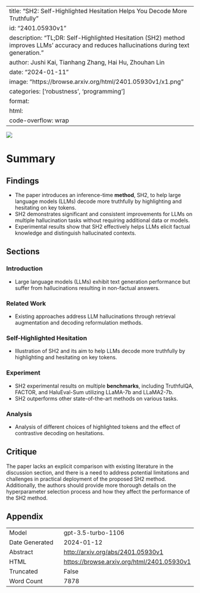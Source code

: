 
---
title: "SH2: Self-Highlighted Hesitation Helps You Decode More Truthfully"
id: "2401.05930v1"
description: "TL;DR: Self-Highlighted Hesitation (SH2) method improves LLMs' accuracy and reduces hallucinations during text generation."
author: Jushi Kai, Tianhang Zhang, Hai Hu, Zhouhan Lin
date: "2024-01-11"
image: "https://browse.arxiv.org/html/2401.05930v1/x1.png"
categories: ['robustness', 'programming']
format:
  html:
    code-overflow: wrap
---

![](https://browse.arxiv.org/html/2401.05930v1/x1.png)

# Summary
## Findings
- The paper introduces an inference-time **method**, SH2, to help large language models (LLMs) decode more truthfully by highlighting and hesitating on key tokens.
- SH2 demonstrates significant and consistent improvements for LLMs on multiple hallucination tasks without requiring additional data or models.
- Experimental results show that SH2 effectively helps LLMs elicit factual knowledge and distinguish hallucinated contexts.

## Sections
### Introduction
- Large language models (LLMs) exhibit text generation performance but suffer from hallucinations resulting in non-factual answers.

### Related Work
- Existing approaches address LLM hallucinations through retrieval augmentation and decoding reformulation methods.

### Self-Highlighted Hesitation
- Illustration of SH2 and its aim to help LLMs decode more truthfully by highlighting and hesitating on key tokens.

### Experiment
- SH2 experimental results on multiple **benchmarks**, including TruthfulQA, FACTOR, and HaluEval-Sum utilizing LLaMA-7b and LLaMA2-7b.
- SH2 outperforms other state-of-the-art methods on various tasks.

### Analysis
- Analysis of different choices of highlighted tokens and the effect of contrastive decoding on hesitations.

## Critique
The paper lacks an explicit comparison with existing literature in the discussion section, and there is a need to address potential limitations and challenges in practical deployment of the proposed SH2 method. Additionally, the authors should provide more thorough details on the hyperparameter selection process and how they affect the performance of the SH2 method.

## Appendix

|          |          |
|----------|----------|
| Model     | gpt-3.5-turbo-1106       |
| Date Generated     | 2024-01-12       |
| Abstract | [http://arxiv.org/abs/2401.05930v1](http://arxiv.org/abs/2401.05930v1)        |
| HTML     | [https://browse.arxiv.org/html/2401.05930v1](https://browse.arxiv.org/html/2401.05930v1)       |
| Truncated       | False       |
| Word Count       | 7878       |